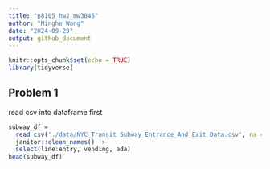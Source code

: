 ```yaml
---
title: "p8105_hw2_mw3845"
author: "Minghe Wang"
date: "2024-09-29"
output: github_document
---
```


```r
knitr::opts_chunk$set(echo = TRUE)
library(tidyverse)
```

## Problem 1

read csv into dataframe first

```r

subway_df = 
  read_csv('./data/NYC_Transit_Subway_Entrance_And_Exit_Data.csv', na = "") |>
  janitor::clean_names() |>
  select(line:entry, vending, ada)
head(subway_df)
```
